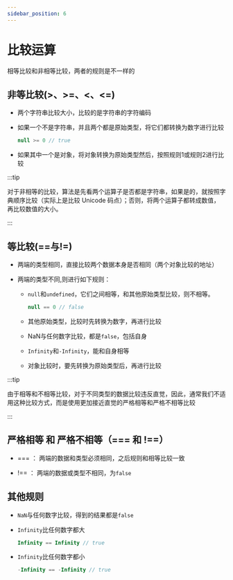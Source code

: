 ```yaml
---
sidebar_position: 6
---
```


# 比较运算

相等比较和非相等比较，两者的规则是不一样的

## 非等比较(>、>=、<、<=)

- 两个字符串比较大小，比较的是字符串的字符编码

- 如果一个不是字符串，并且两个都是原始类型，将它们都转换为数字进行比较

    ```jsx
    null >= 0 // true
    ```

- 如果其中一个是对象，将对象转换为原始类型然后，按照规则1或规则2进行比较

:::tip

对于非相等的比较，算法是先看两个运算子是否都是字符串，如果是的，就按照字典顺序比较（实际上是比较 Unicode 码点）；否则，将两个运算子都转成数值，再比较数值的大小。

:::

## 等比较(==与!=)

- 两端的类型相同，直接比较两个数据本身是否相同（两个对象比较的地址）

- 两端的类型不同,则进行如下规则：

    - `null`和`undefined`，它们之间相等，和其他原始类型比较，则不相等。 

        ```jsx
        null == 0 // false
        ```

    - 其他原始类型，比较时先转换为数字，再进行比较

    - NaN与任何数字比较，都是`false`，包括自身

    - `Infinity`和`-Infinity`，能和自身相等

    - 对象比较时，要先转换为原始类型后，再进行比较

:::tip

由于相等和不相等比较，对于不同类型的数据比较违反直觉，因此，通常我们不适用这种比较方式，而是使用更加接近直觉的严格相等和严格不相等比较

:::

## 严格相等 和 严格不相等（=== 和 !==）

- === ： 两端的数据和类型必须相同，之后规则和相等比较一致

- !== ： 两端的数据或类型不相同，为`false`

## 其他规则

- `NaN`与任何数字比较，得到的结果都是`false`

- `Infinity`比任何数字都大

    ```jsx
    Infinity == Infinity // true
    ```

- `Infinity`比任何数字都小

    ```jsx
    -Infinity == -Infinity // true
    ```
